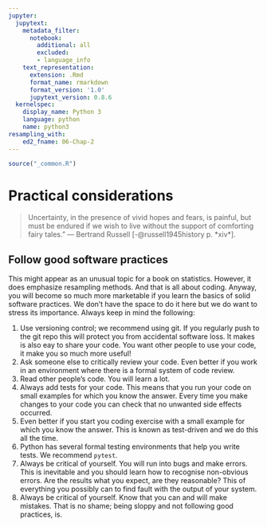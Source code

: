```yaml
---
jupyter:
  jupytext:
    metadata_filter:
      notebook:
        additional: all
        excluded:
        - language_info
    text_representation:
      extension: .Rmd
      format_name: rmarkdown
      format_version: '1.0'
      jupytext_version: 0.8.6
  kernelspec:
    display_name: Python 3
    language: python
    name: python3
resampling_with:
    ed2_fname: 06-Chap-2
---
```


```r
source("_common.R")
```

# Practical considerations {#sec-practical-considerations}

> Uncertainty, in the presence of vivid hopes and fears, is painful, but must
> be endured if we wish to live without the support of comforting fairy
> tales." — Bertrand Russell [-@russell1945history p. *xiv*].

<!---
Not ready for review. This will be expanded into a full chapter
-->

## Follow good software practices

This might appear as an unusual topic for a book on statistics. However, it does emphasize resampling methods. And that
is all about coding. Anyway, you will become so much more marketable if you learn the basics of solid software practices.
We don't have the space to do it here but we do want to stress its importance. Always keep in mind the following:

1. Use versioning control; we recommend using git. If you regularly push to the git repo this will protect you from
   accidental software loss. It makes is also eay to share your code. You want other people to use your code, it make you
   so much more useful!
2. Ask someone else to critically review your code. Even better if you work in an environment where there is a formal
   system of code review.
3. Read other people's code. You will learn a lot.
4. Always add tests for your code. This means that you run your code on small examples for which you know the answer. Every
   time you make changes to your code you can check that no unwanted side effects occurred.
5. Even better if you start you coding exercise with a small example for which you know the answer. This is known as
   test-driven and we do this all the time.
6. Python has several formal testing environments that help you write tests. We recommend `pytest`.
7. Always be critical of yourself. You will run into bugs and make errors. This is inevitable and you should learn how
   to recognise non-obvious errors. Are the results what you expect, are they reasonable? This of everything you
   possibly can to find fault with the output of your system.
8. Always be critical of yourself. Know that you can and will make mistakes. That is no shame; being sloppy and not following
   good practices, is.

